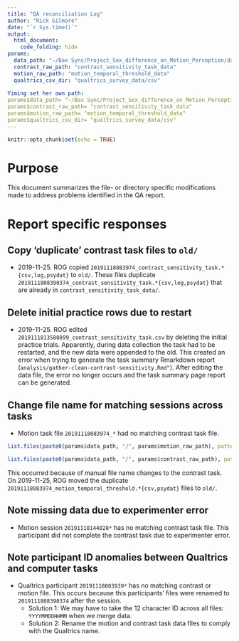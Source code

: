 ```yaml
---
title: "QA reconciliation Log"
author: "Rick Gilmore"
date: "`r Sys.time()`"
output: 
  html_document:
    code_folding: hide
params:
  data_path: "~/Box Sync/Project_Sex_difference_on_Motion_Perception/data/raw_data"
  contrast_raw_path: "contrast_sensitivity_task_data"
  motion_raw_path: "motion_temporal_threshold_data"
  qualtrics_csv_dir: "qualtrics_survey_data/csv"
  
Yiming set her own path:
params$data_path= "~/Box Sync/Project_Sex_difference_on_Motion_Perception/data/raw_data"
params$contrast_raw_path= "contrast_sensitivity_task_data"
params$motion_raw_path= "motion_temporal_threshold_data"
params$qualtrics_csv_dir= "qualtrics_survey_data/csv"
---
```


```r
knitr::opts_chunk$set(echo = TRUE)
```

# Purpose

This document summarizes the file- or directory specific modifications made to address problems identified in the QA report.

# Report specific responses

## Copy 'duplicate' contrast task files to `old/`

- 2019-11-25. ROG copied `20191118083974_contrast_sensitivity_task.*{csv,log,psydat}` to `old/`. These files duplicate `2019111808390374_contrast_sensitivity_task.*{csv,log,psydat}` that are already in `contrast_sensitivity_task_data/`.

## Delete initial practice rows due to restart

- 2019-11-25. ROG edited `2019111813580899_contrast_sensitivity_task.csv` by deleting the initial practice trials. Apparently, during data collection the task had to be restarted, and the new data were appended to the old. This created an error when trying to generate the task summary Rmarkdown report (`analysis/gather-clean-contrast-sensitivity.Rmd"`). After editing the data file, the error no longer occurs and the task summary page report can be generated.

## Change file name for matching sessions across tasks

- Motion task file `20191118083974_*` had no matching contrast task file.

```r
list.files(paste0(params$data_path, "/", params$motion_raw_path), pattern="201911180839")

list.files(paste0(params$data_path, "/", params$contrast_raw_path), pattern="201911180839")
```

This occurred because of manual file name changes to the contrast task. On 2019-11-25, ROG moved the duplicate `20191118083974_motion_temporal_threshold.*{csv,psydat}` files to `old/`.

## Note missing data due to experimenter error

- Motion session `20191118144828*` has no matching contrast task file. This participant did not complete the contrast task due to experimenter error.

## Note participant ID anomalies between Qualtrics and computer tasks

- Qualtrics participant `20191118083939*` has no matching contrast or motion file. This occurs because this participants' files were renamed to `2019111808390374` after the session. 
    - Solution 1: We may have to take the 12 character ID across all files: `YYYYMMDDHHMM` when we merge data.
    - Solution 2: Rename the motion and contrast task data files to comply with the Qualtrics name.
